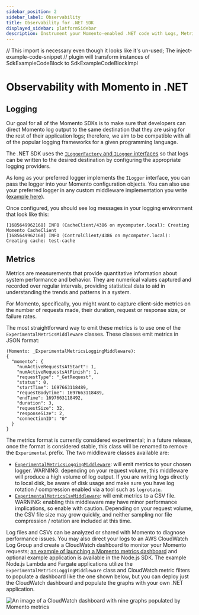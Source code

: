 ```yaml
---
sidebar_position: 2
sidebar_label: Observability
title: Observability for .NET SDK
displayed_sidebar: platformSidebar
description: Instrument your Momento-enabled .NET code with Logs, Metrics, and Traces
---
```


// This import is necessary even though it looks like it's un-used; The inject-example-code-snippet
// plugin will transform instances of SdkExampleCodeBlock to SdkExampleCodeBlockImpl

# Observability with Momento in .NET

## Logging

Our goal for all of the Momento SDKs is to make sure that developers can direct Momento log output to the same destination that they are using for the rest of their application logs; therefore, we aim to be compatible with all of the popular logging frameworks for a given programming language.

The .NET SDK uses the [`ILoggerFactory` and `ILogger` interfaces](https://learn.microsoft.com/en-us/dotnet/core/extensions/logging?tabs=command-line) so that logs can be written to the desired destination by configuring the appropriate logging providers.

As long as your preferred logger implements the `ILogger` interface, you can pass the logger into your Momento configuration objects. You can also use your preferred logger in any custom middleware implementation you write ([example here](https://github.com/momentohq/client-sdk-dotnet/blob/main/src/Momento.Sdk/Config/Middleware/LoggingMiddleware.cs)).

Once configured, you should see log messages in your logging environment that look like this:
```
[1685649962168] INFO (CacheClient/4386 on mycomputer.local): Creating Momento CacheClient
[1685649962168] INFO (ControlClient/4386 on mycomputer.local): Creating cache: test-cache
```

## Metrics
Metrics are measurements that provide quantitative information about system performance and behavior. They are numerical values captured and recorded over regular intervals, providing statistical data to aid in understanding the trends and patterns in a system.

For Momento, specifically, you might want to capture client-side metrics on the number of requests made, their duration, request or response size, or failure rates.

The most straightforward way to emit these metrics is to use one of the `ExperimentalMetricsMiddleware` classes. These classes emit metrics in JSON format:

```
(Momento: _ExperimentalMetricsLoggingMiddleware):
{
  "momento": {
    "numActiveRequestsAtStart": 1,
    "numActiveRequestsAtFinish": 1,
    "requestType": "_GetRequest",
    "status": 0,
    "startTime": 1697663118489,
    "requestBodyTime": 1697663118489,
    "endTime": 1697663118492,
    "duration": 3,
    "requestSize": 32,
    "responseSize": 2,
    "connectionID": "0"
  }
}
```

The metrics format is currently considered experimental; in a future release, once the format is considered stable, this class will be renamed to remove the `Experimental` prefix. The two middleware classes available are:

- [`ExperimentalMetricsLoggingMiddleware`](https://github.com/momentohq/client-sdk-dotnet/blob/main/src/Momento.Sdk/Config/Middleware/ExperimentalMetricsLoggingMiddleware.cs): will emit metrics to your chosen logger. WARNING: depending on your request volume, this middleware will produce a high volume of log output. If you are writing logs directly to local disk, be aware of disk usage and make sure you have log rotation / compression enabled via a tool such as `logrotate`.
- [`ExperimentalMetricsCsvMiddleware`](https://github.com/momentohq/client-sdk-dotnet/blob/main/src/Momento.Sdk/Config/Middleware/ExperimentalMetricsCsvMiddleware.cs): will emit metrics to a CSV file. WARNING: enabling this middleware may have minor performance implications, so enable with caution. Depending on your request volume, the CSV file size may grow quickly, and neither sampling nor file compression / rotation are included at this time.

Log files and CSVs can be analyzed or shared with Momento to diagnose performance issues. You may also direct your logs to an AWS CloudWatch Log Group and create a CloudWatch dashboard to monitor your Momento requests; [an example of launching a Momento metrics dashboard](https://github.com/momentohq/client-sdk-javascript/tree/main/examples/nodejs/lambda-examples/cloudwatch-metrics) and optional example application is available in the Node.js SDK. The example Node.js Lambda and Fargate applications utilize the `ExperimentalMetricsLoggingMiddleware` class and CloudWatch metric filters to populate a dashboard like the one shown below, but you can deploy just the CloudWatch dashboard and populate the graphs with your own .NET application.

![An image of a CloudWatch dashboard with nine graphs populated by Momento metrics](@site/static/img/cloudwatch-dashboard.png)





